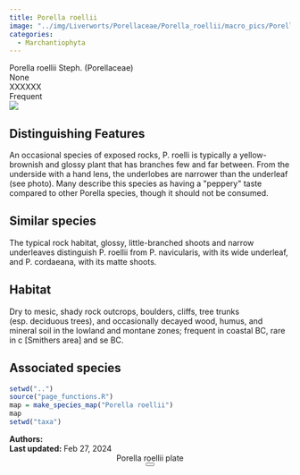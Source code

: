 ```yaml
---
title: Porella roellii
image: "../img/Liverworts/Porellaceae/Porella_roellii/macro_pics/Porella_roellii_JR_01.jpg"
categories:
  - Marchantiophyta
---
```


<div class="info-panel">
 <div class="info-top">
  <div class="taxon-scientific"><span class="taxon-name">Porella roellii</span> <span class="taxon-authority">Steph.</span> <span class="taxon-family">(Porellaceae)</span></div>
  <div class="taxon-common">None</div>
 </div>
 <div class="info-bottom">
  <div class="taxon-qnd">XXXXXX</div>
  <div class="taxon-abundance">Frequent</div>
 </div>
</div>
<div class="imerss-content-frame">
 <div class="imerss-image-header">
  <div class="imerss-image-holder imerss-column-left" data-toggle="tooltip" style="background-image: url(../img/Liverworts/Porellaceae/Porella_roellii/macro_pics/Porella_roellii_JR_01.jpg)" title="John Reynolds">
  </div>

  <div class="imerss-image-holder imerss-column-right" data-toggle="tooltip" style="background-image: url(../img/Liverworts/Porellaceae/Porella_roellii/macro_pics/Porella_roellii_RM_01.jpeg)" title="Randal Mindell">
  </div>
 
 </div>
 <div class="imerss-content-lower">
  <div class="imerss-column-left">
  <div class="tab-microscope" data-micromodal-trigger="modal-plate">
  <img src="../img/bryo guide microscope.png"/>
  </div>

<h2>Distinguishing Features</h2>

An occasional species of exposed rocks, P. roelli is typically a yellow-brownish and glossy plant that has branches few and far between. From the underside with a hand lens, the underlobes are narrower than the underleaf (see photo). Many describe this species as having a &quot;peppery&quot; taste compared to other Porella species, though it should not be consumed. 

<h2>Similar species</h2>

The typical rock habitat, glossy, little-branched shoots and narrow underleaves distinguish P. roellii from P. navicularis, with its wide underleaf, and P. cordaeana, with its matte shoots. 

<h2>Habitat</h2>

Dry to mesic, shady rock outcrops, boulders, cliffs, tree trunks (esp. deciduous trees), and occasionally decayed wood, humus, and mineral soil in the lowland and montane zones; frequent in coastal BC, rare in c [Smithers area] and se BC.

<h2>Associated species</h2>


</div>

<div class="imerss-column-right">

<div class="imerss-image-holder imerss-column-right" data-toggle="tooltip" style="background-image: url(../img/Liverworts/Porellaceae/Porella_roellii/macro_pics/Porella_roellii_CW_01.jpg)" title="Connor Wardrop">
</div>

<div class="imerss-map-holder">
```r
setwd("..")
source("page_functions.R")
map = make_species_map("Porella roellii")
map
setwd("taxa")
```
</div>

</div>

</div>
</div>

<div class="taxon-footer">
 <div class="taxon-authors"><b>Authors:</b> <span></span></div>
 <div class="taxon-update"><b>Last updated:</b> <span>Feb 27, 2024</span></div>
</div>

<div class="modal micromodal-slide" id="modal-plate" aria-hidden="true">
 <div class="modal__overlay" tabindex="-1" data-micromodal-close>
  <div class="modal__container" role="dialog" aria-modal="true" aria-labelledby="modal-plate-title" >
   <header class="modal__header">
   <div class="modal__title" id="modal-plate-title">
  Porella roellii plate
   </div>
   <button class="modal__close" aria-label="Close" data-micromodal-close></button>
   </header>
  <div class="modal__content" id="modal-plate-content">
   <div class="imerss-image-holder" data-toggle="tooltip" style="background-image: url(../img/XXXXX)" title="XXXXX">
  </div>
  </div>
  </div>
 </div>
</div>

<script src="../js/micromodal.min.js"></script>
<link href="../css/style-taxon.css" rel="stylesheet">
<link href="../css/micromodal.css" rel="stylesheet">

<script>
MicroModal.init();
</script>

